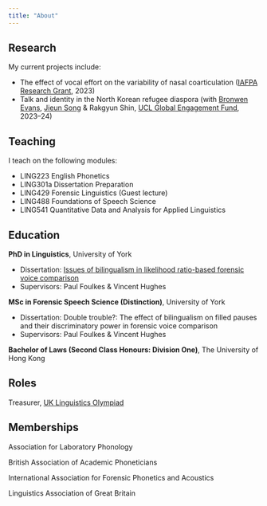 ```yaml
---
title: "About"
---
```


## Research

My current projects include:

- The effect of vocal effort on the variability of nasal coarticulation ([IAFPA Research Grant](https://www.iafpa.net/about/research-grants/), 2023)
- Talk and identity in the North Korean refugee diaspora (with [Bronwen Evans](https://www.ucl.ac.uk/pals/people/bronwen-evans), [Jieun Song](https://www.jieunsong.com/) & Rakgyun Shin, [UCL Global Engagement Fund](https://www.ucl.ac.uk/global/funding-staff/global-engagement-funds), 2023–24)

## Teaching

I teach on the following modules:

- LING223 English Phonetics
- LING301a Dissertation Preparation
- LING429 Forensic Linguistics (Guest lecture)
- LING488 Foundations of Speech Science
- LING541 Quantitative Data and Analysis for Applied Linguistics

## Education

**PhD in Linguistics**, University of York

- Dissertation: [Issues of bilingualism in likelihood ratio-based forensic voice comparison](https://etheses.whiterose.ac.uk/30007/)
- Supervisors: Paul Foulkes & Vincent Hughes

**MSc in Forensic Speech Science (Distinction)**, University of York

- Dissertation: Double trouble?: The effect of bilingualism on filled pauses and their discriminatory power in forensic voice comparison
- Supervisors: Paul Foulkes & Vincent Hughes

**Bachelor of Laws (Second Class Honours: Division One)**, The University of Hong Kong

## Roles

Treasurer, [UK Linguistics Olympiad](https://www.uklo.org/)

## Memberships

Association for Laboratory Phonology

British Association of Academic Phoneticians

International Association for Forensic Phonetics and Acoustics

Linguistics Association of Great Britain